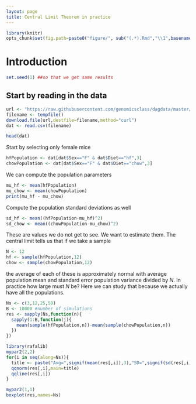 ```yaml
---
layout: page
title: Central Limit Theorem in practice
---
```


```r
library(knitr)
opts_chunk$set(fig.path=paste0("figure/", sub("(.*).Rmd","\\1",basename(knitr:::knit_concord$get('infile'))), "-"))
```

# Introduction

```r
set.seed(1) ##so that we get same results
```

## Start by reading in the data
```r
url <- "https://raw.githubusercontent.com/genomicsclass/dagdata/master/inst/extdata/mice_pheno.csv"
filename <- tempfile()
download.file(url,destfile=filename,method="curl")
dat <- read.csv(filename)
```

```r
head(dat)
```

Start by selecting only female mice

```r
hfPopulation <- dat[dat$Sex=="F" & dat$Diet=="hf",3]
chowPopulation <- dat[dat$Sex=="F" & dat$Diet=="chow",3]
```

We can compute the population parameters

```r
mu_hf <- mean(hfPopulation)
mu_chow <- mean(chowPopulation)
print(mu_hf - mu_chow)
```

Compute the population standard deviations as well

```r
sd_hf <- mean((hfPopulation-mu_hf)^2)
sd_chow <- mean((chowPopulation-mu_chow)^2)
```

These are values we do not get to see. We want to estimate them.
The central limit tells us that if we take a sample
```r
N <- 12
hf <- sample(hfPopulation,12)
chow <- sample(chowPopulation,12)
```
the average of each of these is approximately normal with average population mean and standard error population variance divided by $N$. In practice how large must $N$ be? Here we can study that because we actually have all the populations.

```r
Ns <- c(3,12,25,50)
B <- 10000 #number of simulations
res <- sapply(Ns,function(n){
  sapply(1:B,function(j){
    mean(sample(hfPopulation,n))-mean(sample(chowPopulation,n))
  })
})
```

```r
library(rafalib)
mypar2(2,2)
for(i in seq(along=Ns)){
  title <- paste("Avg=",signif(mean(res[,i]),3),"SD=",signif(sd(res[,i]),3))
  qqnorm(res[,i],main=title)
  qqline(res[,i])
}
```

```r
mypar2(1,1)
boxplot(res,names=Ns)
```





